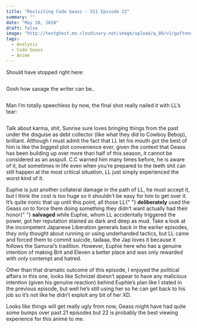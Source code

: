 ```yaml
---
title: "Revisiting Code Geass - SS1 Episode 22"
summary: ""
date: "May 20, 2018"
draft: false
image: "http://testghost.mo.cloudinary.net/image/upload/q_80/v1/gaftonosh/2021/10/Untitled-1.webp"
tags:
  - Analysis
  - Code Geass
  - Anime
---
```


<div className="richtext pb-8">
  <p>Should have stopped right here:</p>
  <figure className="kg-card kg-image-card kg-width-wide">
    <img
      className="kg-image hoverZoomLink"
      src="http://testghost.mo.cloudinary.net/image/upload/q_80/v1/gaftonosh/2021/10/9SYIMyB.webp"
      alt=""
      height={1069}
      loading="lazy"
      width={1901}
    />
  </figure>
  <p>Gosh how savage the writer can be..</p>
  <figure className="kg-card kg-image-card kg-width-wide">
    <img
      className="kg-image hoverZoomLink"
      src="http://testghost.mo.cloudinary.net/image/upload/q_80/v1/gaftonosh/2021/10/Hbidwjk.webp"
      alt=""
      height={1069}
      loading="lazy"
      width={1901}
    />
  </figure>
  <p>
    Man I’m totally speechless by now, the final shot really nailed it with LL’s
    tear:
  </p>
  <figure className="kg-card kg-image-card kg-width-wide">
    <img
      className="kg-image hoverZoomLink"
      src="http://testghost.mo.cloudinary.net/image/upload/q_80/v1/gaftonosh/2021/10/Untitled-1.webp"
      alt=""
      height={1069}
      loading="lazy"
      width={1901}
    />
  </figure>
  <p>
    Talk about karma, shit, Sunrise sure loves bringing things from the past
    under the disguise as debt collector (like what they did to Cowboy Bebop),
    brilliant. Although I must admit the fact that LL let his mouth got the best
    of him is like the biggest plot convenience ever, given the context that
    Geass has been building up over more than half of this season, it cannot be
    considered as an asspull. C.C warned him many times before, he is aware of
    it, but sometimes in life even when you’re prepared to the teeth shit can
    still happen at the most critical situation, LL just simply experienced the
    worst kind of it.
  </p>
  <p>
    Euphie is just another collateral damage in the path of LL, he must accept
    it, but I think the cost is too huge so it shouldn’t be easy for him to get
    over it. It’s quite ironic that up until this point, all those LL{" "}
    <strong>deliberately</strong> used the Geass on to force them doing
    something they didn’t want actually had their honor{" "}
    <strong>salvaged</strong> while Euphie, whom LL accidentally triggered the
    power, got her reputation stained as dark and deep as mud. Take a look at
    the incompetent Japanese Liberation generals back in the earlier episodes,
    they only thought about running or using underhanded tactics, but LL came
    and forced them to commit suicide, tadaaa, the Jap loves it because it
    follows the Samurai’s tradition. However, Euphie here who has a genuine
    intention of making Brit and Eleven a better place and was only rewarded
    with only contempt and hatred.
  </p>
  <p>
    Other than that dramatic outcome of this episode, I enjoyed the political
    affairs in this one, looks like Schnizel doesn’t appear to have any
    malicious intention (given his genuine reaction) behind Euphie’s plan like I
    stated in the previous episode, but well he’s still using her so he can get
    back to his job so it’s not like he didn’t exploit any bit of her XD.
  </p>
  <p>
    Looks like things will get really ugly from now, Geass might have had quite
    some bumps over past 21 episodes but 22 is probably the best viewing
    experience for this anime to me.
  </p>
</div>
